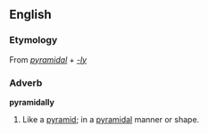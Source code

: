 ==English==

===Etymology===
From ''[[pyramidal]]'' + ''[[-ly]]''

===Adverb===
'''pyramidally'''

# Like a [[pyramid]]; in a [[pyramidal]] manner or shape.